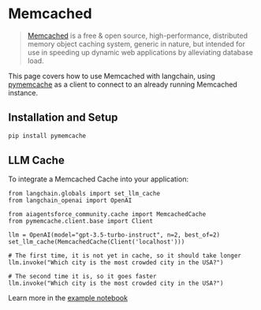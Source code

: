 # Memcached

> [Memcached](https://www.memcached.org/) is a free & open source, high-performance, distributed memory object caching system,
> generic in nature, but intended for use in speeding up dynamic web applications by alleviating database load.

This page covers how to use Memcached with langchain, using [pymemcache](https://github.com/pinterest/pymemcache) as
a client to connect to an already running Memcached instance.

## Installation and Setup
```bash
pip install pymemcache
```

## LLM Cache

To integrate a Memcached Cache into your application:
```python3
from langchain.globals import set_llm_cache
from langchain_openai import OpenAI

from aiagentsforce_community.cache import MemcachedCache
from pymemcache.client.base import Client

llm = OpenAI(model="gpt-3.5-turbo-instruct", n=2, best_of=2)
set_llm_cache(MemcachedCache(Client('localhost')))

# The first time, it is not yet in cache, so it should take longer
llm.invoke("Which city is the most crowded city in the USA?")

# The second time it is, so it goes faster
llm.invoke("Which city is the most crowded city in the USA?")
```

Learn more in the [example notebook](/docs/integrations/llm_caching#memcached-cache)